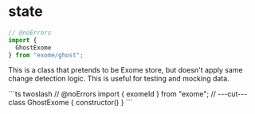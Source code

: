 # state

```ts twoslash
// @noErrors
import {
  GhostExome
} from "exome/ghost";
```

<div className="api-explore">
<p className="api-explore-comment">
This is a class that pretends to be Exome store, but doesn't apply same change detection logic. This is useful for testing and mocking data.
</p>
```ts twoslash
// @noErrors
import { exomeId } from "exome";
// ---cut---
class GhostExome {
  constructor()
}
```
</div>
